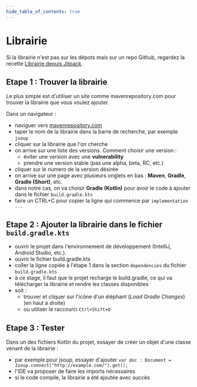 ```yaml
---
hide_table_of_contents: true
---
```


# Librairie

Si la librairie n'est pas sur les dépots mais sur un repo Github, regardez la recette [Librairie depuis Jitpack](/recettes/ajout-librairie-jitpack).

## Etape 1 : Trouver la librairie

Le plus simple est d'utiliser un site comme mavenrepository.com pour trouver la librairie que vous voulez ajouter.

Dans un navigateur :
- naviguer vers [mavenrepository.com](https://mvnrepository.com/)
- taper le nom de la librairie dans la barre de recherche, par exemple `jsoup`
- cliquer sur la librairie que l'on cherche
- on arrive sur une liste des versions. Comment choisir une version :
  - éviter une version avec une **vulnerability**
  - prendre une version stable (pas une alpha, beta, RC, etc.)
- cliquer sur le numero de la version désirée
- on arrive sur une page avec plusieurs onglets en bas : **Maven**, **Gradle**, **Gradle (Short)**, etc.
- dans notre cas, on va choisir **Gradle (Kotlin)** pour avoir le code à ajouter dans le fichier `build.gradle.kts`
- faire un CTRL+C pour copier la ligne qui commence par `implementation ...`

## Etape 2 : Ajouter la librairie dans le fichier `build.gradle.kts`

- ouvrir le projet dans l'environnement de développement (IntelliJ, Android Studio, etc.).
- ouvrir le fichier build.gradle.kts
- coller la ligne copiée à l'étape 1 dans la section `dependencies` du fichier `build.gradle.kts`
- à ce stage, il faut que le projet recharge le build.gradle, ce qui va télécharger la librairie et rendre les classes disponibles
- soit :
  - trouver et cliquer sur l'icône d'un éléphant (*Load Gradle Changes*) (en haut à droite)
  - ou utiliser le raccourci `Ctrl+Shift+O`

## Etape 3 : Tester

Dans un des fichiers Kotlin du projet, essayer de créer un objet d'une classe venant de la librairie :
- par exemple pour jsoup, essayer d'ajouter `var doc : Document = Jsoup.connect("http://example.com/").get();`
- l'IDE va proposer de faire les imports nécessaires
- si le code compile, la librairie a été ajoutée avec succès
